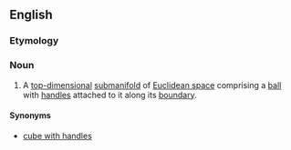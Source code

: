 ==English==

===Etymology===
{{compound|handle|body}}

===Noun===
{{wikipedia}}
{{en-noun|handlebodies}}

# {{context|topology}} A [[top-dimensional]] [[submanifold]] of [[Euclidean space]] comprising a [[ball]] with [[handles]] attached to it along its [[boundary]].

====Synonyms====
*[[cube with handles]]